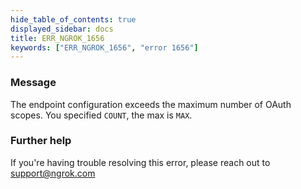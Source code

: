 ```yaml
---
hide_table_of_contents: true
displayed_sidebar: docs
title: ERR_NGROK_1656
keywords: ["ERR_NGROK_1656", "error 1656"]
---
```


### Message

The endpoint configuration exceeds the maximum number of OAuth scopes. You specified `COUNT`, the max is `MAX`.

### Further help

If you're having trouble resolving this error, please reach out to [support@ngrok.com](mailto:support@ngrok.com?subject=Help%20with%20ERR_NGROK_1656)
